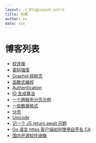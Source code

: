 ```yaml
---
layout: ./_BlogLayout.astro
title: 列表
author: xx
date: xxx
---
```



# 博客列表

- [软连接](/blogs/2022-12-06-soft-link)
- [密码强度](/blogs/2022-10-17-password-strength)
- [Graphql 碎碎念](/blogs/2022-09-19-graphql-gossip)
- [函数式编程](/blogs/2022-08-25-fp)
- [Authentication](/blogs/2022-08-22-authn)
- [ID 生成算法](/blogs/2022-08-18-id)
- [一个跨服务分页示例](/blogs/2022-08-02-pagination)
- [一些数据格式](/blogs/2022-08-01-data-format)
- [分页](/blogs/2022-07-27-pagination)
- [Unicode](/blogs/2022-06-25-unicode)
- [记一个 JS return await 问题](/blogs/2022-06-23-js-return-await)
- [Go 语言 https 客户端如何使用自签名 CA](/blogs/2022-06-06-go-http-client-use-self-siged-ca)
- [国内开源软件镜像](/blogs/2023-04-17-mirrors)
